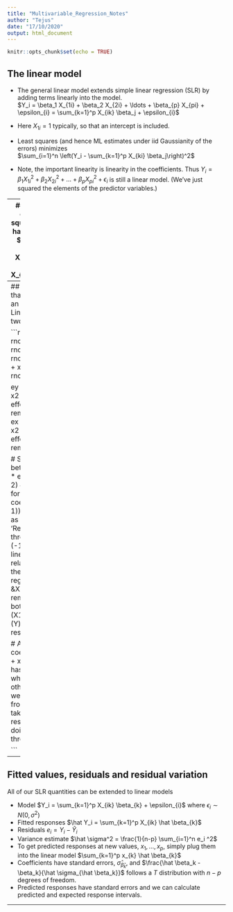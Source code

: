 ```yaml
---
title: "Multivariable_Regression_Notes"
author: "Tejus"
date: "17/10/2020"
output: html_document
---
```


```r
knitr::opts_chunk$set(echo = TRUE)
```

## The linear model  

* The general linear model extends simple linear regression (SLR)
by adding terms linearly into the model.  
      $Y_i = \beta_1 X_{1i} + \beta_2 X_{2i} + \ldots + \beta_{p} X_{pi} + \epsilon_{i} = \sum_{k=1}^p X_{ik} \beta_j + \epsilon_{i}$  
        
* Here $X_{1i}=1$ typically, so that an intercept is included.  
* Least squares (and hence ML estimates under iid Gaussianity 
of the errors) minimizes  
$\sum_{i=1}^n \left(Y_i - \sum_{k=1}^p X_{ki} \beta_j\right)^2$
* Note, the important linearity is linearity in the coefficients.
Thus
$Y_i =  \beta_1 X_{1i}^2 + \beta_2 X_{2i}^2 + \ldots + \beta_{p} X_{pi}^2 + \epsilon_{i}$ is still a linear model. (We've just squared the elements of the predictor variables.)

---
## The general case
* Least squares solutions have to minimize
$\sum_{i=1}^n (Y_i - X_{1i}\beta_1 - \ldots - X_{pi}\beta_p)^2$  

* The least squares estimate for the coefficient of a multivariate regression model is exactly regression through the origin with the linear relationships with the other regressors removed from both the regressor and outcome by taking residuals.  
* In this sense, multivariate regression "adjusts" a coefficient for the linear impact of the other variables.  

---
## Demonstration that it works using an example
### Linear model with two variables

```r
n = 100; x = rnorm(n); x2 = rnorm(n); x3 = rnorm(n)
y = 1 + x + x2 + x3 + rnorm(n, sd = .1)

ey = resid(lm(y ~ x2 + x3)) # Linear effect of X2 & X3 removed from Y
ex = resid(lm(x ~ x2 + x3)) # Linear effect of X2 & X3 removed from X1

# Slope of X1; beta_1 = 
sum(ey * ex) / sum(ex ^ 2) # Coef beta_1 formula
coef(lm(ey ~ ex - 1)) # Same value as above
# 'Regression through the origin (-1 ) with the linear relationships with the other regressors (X2 &X3 here) removed from both the regressor (X1) and outcome (Y) by taking residuals.'

# Again repeating
coef(lm(y ~ x + x2 + x3)) # Coef of X has value same as when effect of other regressors were removed from Y & X (by taking their residuals) and doing a lm through the origin.

```

---
## Fitted values, residuals and residual variation
All of our SLR quantities can be extended to linear models  

* Model $Y_i = \sum_{k=1}^p X_{ik} \beta_{k} + \epsilon_{i}$ where $\epsilon_i \sim N(0, \sigma^2)$
* Fitted responses $\hat Y_i = \sum_{k=1}^p X_{ik} \hat \beta_{k}$
* Residuals $e_i = Y_i - \hat Y_i$
* Variance estimate $\hat \sigma^2 = \frac{1}{n-p} \sum_{i=1}^n e_i ^2$
* To get predicted responses at new values, $x_1, \ldots, x_p$, simply plug them into the linear model $\sum_{k=1}^p x_{k} \hat \beta_{k}$
* Coefficients have standard errors, $\hat \sigma_{\hat \beta_k}$, and
$\frac{\hat \beta_k - \beta_k}{\hat \sigma_{\hat \beta_k}}$
follows a $T$ distribution with $n-p$ degrees of freedom.
* Predicted responses have standard errors and we can calculate predicted and expected response intervals.

---





























